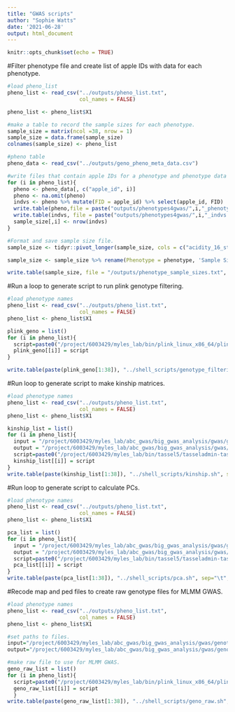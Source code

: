 ```yaml
---
title: "GWAS scripts"
author: "Sophie Watts"
date: '2021-06-28'
output: html_document
---
```


```r

knitr::opts_chunk$set(echo = TRUE)

```
#Filter phenotype file and create list of apple IDs with data for each phenotype.
```r
#load pheno_list
pheno_list <- read_csv("../outputs/pheno_list.txt", 
                       col_names = FALSE)

pheno_list <- pheno_list$X1

#make a table to record the sample sizes for each phenotype.
sample_size = matrix(ncol =38, nrow = 1)
sample_size = data.frame(sample_size)
colnames(sample_size) <- pheno_list

#pheno table
pheno_data <- read_csv("../outputs/geno_pheno_meta_data.csv")

#write files that contain apple IDs for a phenotype and phenotype data
for (i in pheno_list){
  pheno <- pheno_data[, c("apple_id", i)]
  pheno <- na.omit(pheno)
  indvs <- pheno %>% mutate(FID = apple_id) %>% select(apple_id, FID)
  write.table(pheno,file = paste("outputs/phenotypes4gwas/",i,"_phenotype.txt", sep = ""), sep = "\t", row.names = F, col.names = F)
  write.table(indvs, file = paste("outputs/phenotypes4gwas/",i,"_indvs.txt", sep = ""), sep = "\t", row.names = F, col.names = F)
  sample_size[,i] <- nrow(indvs)
}

#Format and save sample size file.
sample_size <- tidyr::pivot_longer(sample_size, cols = c("acidity_16_stor":"time_ripen_2017"), names_to = "phenotype", values_to = "size")

sample_size <- sample_size %>% rename(Phenotype = phenotype, 'Sample Size' = size)

write.table(sample_size, file = "/outputs/phenotype_sample_sizes.txt", sep = "\t", row.names = F, col.names = T)

```
#Run a loop to generate script to run plink genotype filtering.
```r

#load phenotype names
pheno_list <- read_csv("../outputs/pheno_list.txt", 
                       col_names = FALSE)
pheno_list <- pheno_list$X1

plink_geno = list()
for (i in pheno_list){
  script=paste0("/project/6003429/myles_lab/bin/plink_linux_x86_64/plink --file /project/6003429/myles_lab/abc_gwas/genotype_filtering/abc_combined_maf001_sort_vineland_imputed_pheno_hetero90_maf001 --keep /project/6003429/myles_lab/abc_gwas/big_gwas_analysis/gwas/pheno_indvs/",i,"_indvs.txt --out /project/6003429/myles_lab/abc_gwas/big_gwas_analysis/gwas/genotype_data/",i,"_geno_filtered --maf 0.01 --recode")
  plink_geno[[i]] = script
}

write.table(paste(plink_geno[1:38]), "../shell_scripts/genotype_filtering_plink.sh", sep="\t", row.names = F, quote = F, col.names = F)

```
#Run loop to generate script to make kinship matrices.
```r

#load phenotype names
pheno_list <- read_csv("../outputs/pheno_list.txt", 
                       col_names = FALSE)
pheno_list <- pheno_list$X1

kinship_list = list()
for (i in pheno_list){
  input = "/project/6003429/myles_lab/abc_gwas/big_gwas_analysis/gwas/genotype_data/"
  output = "/project/6003429/myles_lab/abc_gwas/big_gwas_analysis/gwas/kinship/"
  script=paste0("/project/6003429/myles_lab/bin/tassel5/tasseladmin-tassel-5-standalone-68140c7ab0dc/run_pipeline.pl -plink -ped ",input,i,"_geno_filtered.ped -map ",input,i,"_geno_filtered.map -KinshipPlugin -method Centered_IBS -endPlugin -export ",output,i,"_kinship.txt -exportType SqrMatrix")
  kinship_list[[i]] = script
}
write.table(paste(kinship_list[1:38]), "../shell_scripts/kinship.sh", sep="\t", row.names = F, quote = F, col.names = F)

```
#Run loop to generate script to calculate PCs.
```r

#load phenotype names
pheno_list <- read_csv("../outputs/pheno_list.txt", 
                       col_names = FALSE)
pheno_list <- pheno_list$X1

pca_list = list()
for (i in pheno_list){
  input = "/project/6003429/myles_lab/abc_gwas/big_gwas_analysis/gwas/genotype_data/"
  output = "/project/6003429/myles_lab/abc_gwas/big_gwas_analysis/gwas/pca/"
  script=paste0("/project/6003429/myles_lab/bin/tassel5/tasseladmin-tassel-5-standalone-68140c7ab0dc/run_pipeline.pl -Xms512m -Xmx20g -fork1 -plink -ped ",input,i,"_geno_filtered.ped -map ",input,i,"_geno_filtered.map -PrincipalComponentsPlugin -covariance true -endPlugin -export ",output,i,"_pca_ -runfork1")
  pca_list[[i]] = script
}
write.table(paste(pca_list[1:38]), "../shell_scripts/pca.sh", sep="\t", row.names = F, quote = F, col.names = F)

```
#Recode map and ped files to create raw genotype files for MLMM GWAS.
```r

#load phenotype names
pheno_list <- read_csv("../outputs/pheno_list.txt", 
                       col_names = FALSE)
pheno_list <- pheno_list$X1

#set paths to files.
input="/project/6003429/myles_lab/abc_gwas/big_gwas_analysis/gwas/genotype_data/"
output="/project/6003429/myles_lab/abc_gwas/big_gwas_analysis/gwas/genotype_data/geno_raw/"

#make raw file to use for MLMM GWAS.
geno_raw_list = list()
for (i in pheno_list){
  script=paste0("/project/6003429/myles_lab/bin/plink_linux_x86_64/plink --file ",input,i,"_geno_filtered --out ",output,i,"_geno_filtered --recode A")
  geno_raw_list[[i]] = script
  }
write.table(paste(geno_raw_list[1:38]), "../shell_scripts/geno_raw.sh", sep="\t", row.names = F, quote = F, col.names = F)


```


